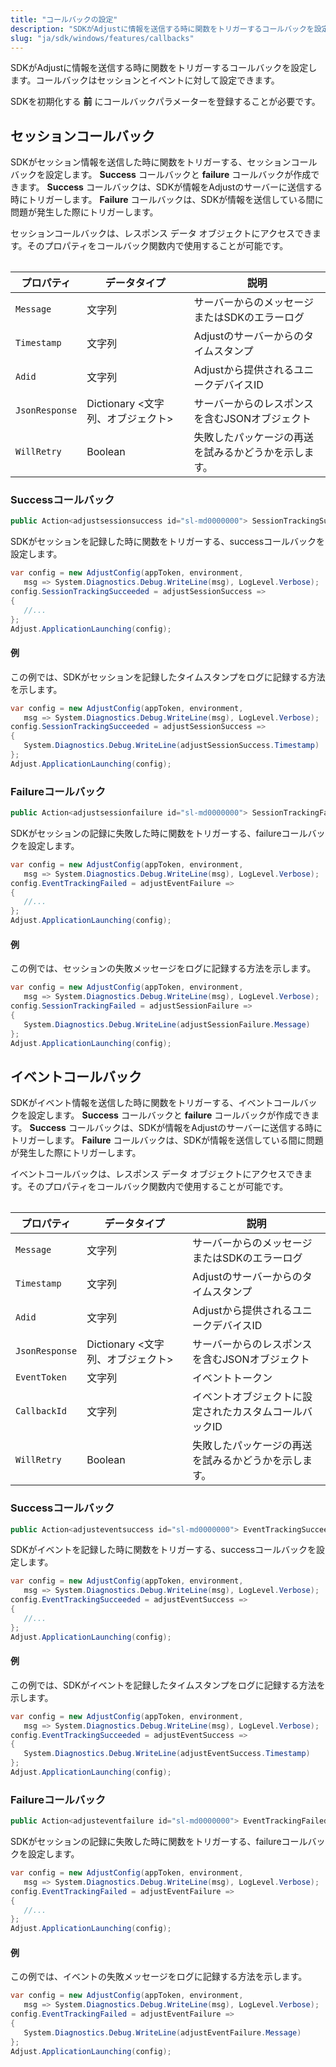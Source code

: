 ```yaml
---
title: "コールバックの設定"
description: "SDKがAdjustに情報を送信する時に関数をトリガーするコールバックを設定します。"
slug: "ja/sdk/windows/features/callbacks"
---
```


SDKがAdjustに情報を送信する時に関数をトリガーするコールバックを設定します。コールバックはセッションとイベントに対して設定できます。

<Callout type="important">

SDKを初期化する **前** にコールバックパラメーターを登録することが必要です。

</Callout>

## セッションコールバック

SDKがセッション情報を送信した時に関数をトリガーする、セッションコールバックを設定します。 **Success** コールバックと **failure** コールバックが作成できます。 **Success** コールバックは、SDKが情報をAdjustのサーバーに送信する時にトリガーします。 **Failure** コールバックは、SDKが情報を送信している間に問題が発生した際にトリガーします。

セッションコールバックは、レスポンス データ オブジェクトにアクセスできます。そのプロパティをコールバック関数内で使用することが可能です。

<Table>

| プロパティ     | データタイプ                        | 説明                                                 |
| -------------- | ----------------------------------- | ---------------------------------------------------- |
| `Message`      | 文字列                              | サーバーからのメッセージまたはSDKのエラーログ        |
| `Timestamp`    | 文字列                              | Adjustのサーバーからのタイムスタンプ                 |
| `Adid`         | 文字列                              | Adjustから提供されるユニークデバイスID               |
| `JsonResponse` | Dictionary \<文字列、オブジェクト\> | サーバーからのレスポンスを含むJSONオブジェクト       |
| `WillRetry`    | Boolean                             | 失敗したパッケージの再送を試みるかどうかを示します。 |

</Table>

### Successコールバック

```cs
public Action<adjustsessionsuccess id="sl-md0000000"> SessionTrackingSucceeded { get; set; }
```

SDKがセッションを記録した時に関数をトリガーする、successコールバックを設定します。

```cs
var config = new AdjustConfig(appToken, environment,
   msg => System.Diagnostics.Debug.WriteLine(msg), LogLevel.Verbose);
config.SessionTrackingSucceeded = adjustSessionSuccess =>
{
   //...
};
Adjust.ApplicationLaunching(config);
```

#### 例

この例では、SDKがセッションを記録したタイムスタンプをログに記録する方法を示します。

```cs
var config = new AdjustConfig(appToken, environment,
   msg => System.Diagnostics.Debug.WriteLine(msg), LogLevel.Verbose);
config.SessionTrackingSucceeded = adjustSessionSuccess =>
{
   System.Diagnostics.Debug.WriteLine(adjustSessionSuccess.Timestamp)
};
Adjust.ApplicationLaunching(config);
```

### Failureコールバック

```cs
public Action<adjustsessionfailure id="sl-md0000000"> SessionTrackingFailed { get; set; }
```

SDKがセッションの記録に失敗した時に関数をトリガーする、failureコールバックを設定します。

```cs
var config = new AdjustConfig(appToken, environment,
   msg => System.Diagnostics.Debug.WriteLine(msg), LogLevel.Verbose);
config.EventTrackingFailed = adjustEventFailure =>
{
   //...
};
Adjust.ApplicationLaunching(config);
```

#### 例

この例では、セッションの失敗メッセージをログに記録する方法を示します。

```cs
var config = new AdjustConfig(appToken, environment,
   msg => System.Diagnostics.Debug.WriteLine(msg), LogLevel.Verbose);
config.SessionTrackingFailed = adjustSessionFailure =>
{
   System.Diagnostics.Debug.WriteLine(adjustSessionFailure.Message)
};
Adjust.ApplicationLaunching(config);
```

## イベントコールバック

SDKがイベント情報を送信した時に関数をトリガーする、イベントコールバックを設定します。 **Success** コールバックと **failure** コールバックが作成できます。 **Success** コールバックは、SDKが情報をAdjustのサーバーに送信する時にトリガーします。 **Failure** コールバックは、SDKが情報を送信している間に問題が発生した際にトリガーします。

イベントコールバックは、レスポンス データ オブジェクトにアクセスできます。そのプロパティをコールバック関数内で使用することが可能です。

<Table>

| プロパティ     | データタイプ                        | 説明                                                   |
| -------------- | ----------------------------------- | ------------------------------------------------------ |
| `Message`      | 文字列                              | サーバーからのメッセージまたはSDKのエラーログ          |
| `Timestamp`    | 文字列                              | Adjustのサーバーからのタイムスタンプ                   |
| `Adid`         | 文字列                              | Adjustから提供されるユニークデバイスID                 |
| `JsonResponse` | Dictionary \<文字列、オブジェクト\> | サーバーからのレスポンスを含むJSONオブジェクト         |
| `EventToken`   | 文字列                              | イベントトークン                                       |
| `CallbackId`   | 文字列                              | イベントオブジェクトに設定されたカスタムコールバックID |
| `WillRetry`    | Boolean                             | 失敗したパッケージの再送を試みるかどうかを示します。   |

</Table>

### Successコールバック

```cs
public Action<adjusteventsuccess id="sl-md0000000"> EventTrackingSucceeded { get; set; }
```

SDKがイベントを記録した時に関数をトリガーする、successコールバックを設定します。

```cs
var config = new AdjustConfig(appToken, environment,
   msg => System.Diagnostics.Debug.WriteLine(msg), LogLevel.Verbose);
config.EventTrackingSucceeded = adjustEventSuccess =>
{
   //...
};
Adjust.ApplicationLaunching(config);
```

#### 例

この例では、SDKがイベントを記録したタイムスタンプをログに記録する方法を示します。

```cs
var config = new AdjustConfig(appToken, environment,
   msg => System.Diagnostics.Debug.WriteLine(msg), LogLevel.Verbose);
config.EventTrackingSucceeded = adjustEventSuccess =>
{
   System.Diagnostics.Debug.WriteLine(adjustEventSuccess.Timestamp)
};
Adjust.ApplicationLaunching(config);
```

### Failureコールバック

```cs
public Action<adjusteventfailure id="sl-md0000000"> EventTrackingFailed { get; set; }
```

SDKがセッションの記録に失敗した時に関数をトリガーする、failureコールバックを設定します。

```cs
var config = new AdjustConfig(appToken, environment,
   msg => System.Diagnostics.Debug.WriteLine(msg), LogLevel.Verbose);
config.EventTrackingFailed = adjustEventFailure =>
{
   //...
};
Adjust.ApplicationLaunching(config);
```

#### 例

この例では、イベントの失敗メッセージをログに記録する方法を示します。

```cs
var config = new AdjustConfig(appToken, environment,
   msg => System.Diagnostics.Debug.WriteLine(msg), LogLevel.Verbose);
config.EventTrackingFailed = adjustEventFailure =>
{
   System.Diagnostics.Debug.WriteLine(adjustEventFailure.Message)
};
Adjust.ApplicationLaunching(config);
```
